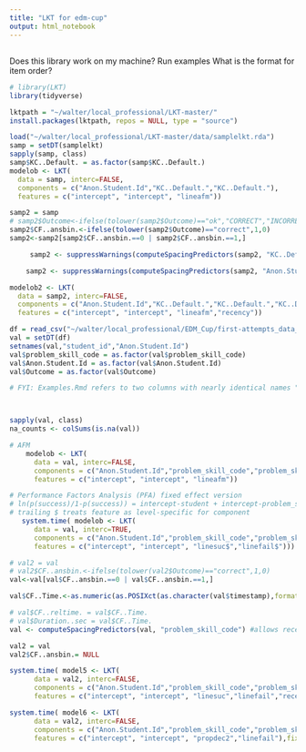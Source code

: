 ```yaml
---
title: "LKT for edm-cup"
output: html_notebook
---
```


## 
Does this library work on my machine? Run examples
What is the format for item order? 

```r
# library(LKT)
library(tidyverse)

lktpath = "~/walter/local_professional/LKT-master/"
install.packages(lktpath, repos = NULL, type = "source")
```

```r
load("~/walter/local_professional/LKT-master/data/samplelkt.rda")
samp = setDT(samplelkt)
sapply(samp, class)
samp$KC..Default. = as.factor(samp$KC..Default.)
modelob <- LKT(
  data = samp, interc=FALSE,
  components = c("Anon.Student.Id","KC..Default.","KC..Default."),
  features = c("intercept", "intercept", "lineafm"))
```
```r
samp2 = samp
# samp2$Outcome<-ifelse(tolower(samp2$Outcome)=="ok","CORRECT","INCORRECT")
samp2$CF..ansbin.<-ifelse(tolower(samp2$Outcome)=="correct",1,0)
samp2<-samp2[samp2$CF..ansbin.==0 | samp2$CF..ansbin.==1,] 

     samp2 <- suppressWarnings(computeSpacingPredictors(samp2, "KC..Default.")) #allows recency, spacing, forgetting features to run

    samp2 <- suppressWarnings(computeSpacingPredictors(samp2, "Anon.Student.Id")) #allows recency, spacing, forgetting features to run
```

```r
modelob2 <- LKT(
  data = samp2, interc=FALSE,
  components = c("Anon.Student.Id","KC..Default.","KC..Default.","KC..Default."),
  features = c("intercept", "intercept", "lineafm","recency"))
```


```r
df = read_csv("~/walter/local_professional/EDM_Cup/first-attempts_data_for_LKT.csv")
val = setDT(df)
setnames(val,"student_id","Anon.Student.Id")
val$problem_skill_code = as.factor(val$problem_skill_code)
val$Anon.Student.Id = as.factor(val$Anon.Student.Id) 
val$Outcome = as.factor(val$Outcome)

# FYI: Examples.Rmd refers to two columns with nearly identical names "CF..ansbin" and "CF..ansbin."



sapply(val, class)
na_counts <- colSums(is.na(val))
```

```r
# AFM
    modelob <- LKT(
      data = val, interc=FALSE,
      components = c("Anon.Student.Id","problem_skill_code","problem_skill_code"),
      features = c("intercept", "intercept", "lineafm"))
```

```r
# Performance Factors Analysis (PFA) fixed effect version
# ln(p(success)/1-p(success)) = intercept-student + intercept-problem_skill_code + linesuc-problem_skill_code + linefail-problem_skill_code 
# trailing $ treats feature as level-specific for component 
   system.time( modelob <- LKT(
      data = val, interc=TRUE,
      components = c("Anon.Student.Id","problem_skill_code","problem_skill_code","problem_skill_code"),
      features = c("intercept", "intercept", "linesuc$","linefail$")))
```

```r
# val2 = val
# val2$CF..ansbin.<-ifelse(tolower(val2$Outcome)=="correct",1,0)
val<-val[val$CF..ansbin.==0 | val$CF..ansbin.==1,]

val$CF..Time.<-as.numeric(as.POSIXct(as.character(val$timestamp),format="%Y-%m-%d %H:%M:%S"))

# val$CF..reltime. = val$CF..Time.
# val$Duration..sec = val$CF..Time.
val <- computeSpacingPredictors(val, "problem_skill_code") #allows recency, spacing, forgetting features to run
```

```r

val2 = val
val2$CF..ansbin.= NULL

system.time( model5 <- LKT(
      data = val2, interc=FALSE,
      components = c("Anon.Student.Id","problem_skill_code","problem_skill_code","problem_skill_code","problem_skill_code"),
      features = c("intercept", "intercept", "linesuc","linefail","recency")))
```


```r
system.time( model6 <- LKT(
      data = val2, interc=FALSE,
      components = c("Anon.Student.Id","problem_skill_code","problem_skill_code","problem_skill_code"),
      features = c("intercept", "intercept", "propdec2","linefail"),fixedpars=c(.9)))
```

```r

```

```r

```

```r

```

```r

```

```r

```

```r

```

```r

```

